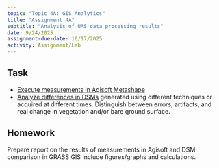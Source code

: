 ```yaml
---
topic: "Topic 4A: GIS Analytics"
title: "Assignment 4A"
subtitle: "Analysis of UAS data processing results"
date: 9/24/2025
assignment-due-date: 10/17/2025
activity: Assignment/Lab
---
```


## Task

- [Execute measurements in Agisoft Metashape](../assignments/volumes.html)
- [Analyze differences in DSMs](../assignments/analysis.html) generated using different techniques or acquired at different times. Distinguish between errors, artifacts, and real change in vegetation and/or bare ground surface.

## Homework

 Prepare report on the results of measurements in Agisoft and DSM comparison in GRASS GIS Include figures/graphs and calculations. 